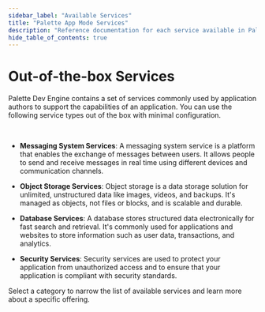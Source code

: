 ```yaml
---
sidebar_label: "Available Services"
title: "Palette App Mode Services"
description: "Reference documentation for each service available in Palette App Mode."
hide_table_of_contents: true
---
```


# Out-of-the-box Services

Palette Dev Engine contains a set of services commonly used by application authors to support the capabilities of an application. You can use the following service types out of the box with minimal configuration.

<br />

- **Messaging System Services**: A messaging system service is a platform that enables the exchange of messages between users. It allows people to send and receive messages in real time using different devices and communication channels.

- **Object Storage Services**: Object storage is a data storage solution for unlimited, unstructured data like images, videos, and backups. It's managed as objects, not files or blocks, and is scalable and durable.

- **Database Services**: A database stores structured data electronically for fast search and retrieval. It's commonly used for applications and websites to store information such as user data, transactions, and analytics.

- **Security Services**: Security services are used to protect your application from unauthorized access and to ensure that your application is compliant with security standards.

Select a category to narrow the list of available services and learn more about a specific offering.

<AppTiers />
